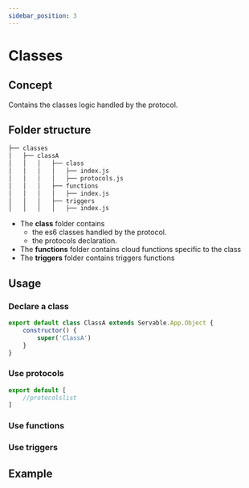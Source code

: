 ```yaml
---
sidebar_position: 3
---
```


# Classes

## Concept
Contains the classes logic handled by the protocol.

## Folder structure

```bash
├── classes
│   ├── classA
│   │   │   ├── class
│   │   │   │   ├── index.js
│   │   │   │   ├── protocols.js
│   │   │   ├── functions
│   │   │   │   ├── index.js
│   │   │   ├── triggers
│   │   │   │   ├── index.js
```

- The **class** folder contains 
    - the es6 classes handled by the protocol.
    - the protocols declaration.
- The **functions** folder contains cloud functions specific to the class
- The **triggers** folder contains triggers functions

## Usage
### Declare a class

```js
export default class ClassA extends Servable.App.Object {
    constructor() {
        super('ClassA')
    }
}
```
### Use protocols
```js
export default [
    //protocolslist 
]
```


### Use functions
### Use triggers

## Example